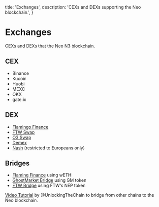   title: 'Exchanges',
  description: 'CEXs and DEXs supporting the Neo blockchain.',
}

# Exchanges

CEXs and DEXs that the Neo N3 blockchain.

## CEX

- Binance
- Kucoin
- Huobi
- MEXC
- OKX
- gate.io

## DEX

- [Flamingo Finance](https://flamingo.finance)
- [FTW Swap](https://www.forthewin.network/#/swap)
- [O3 Swap](https://o3swap.com)
- [Demex](https://dem.exchange)
- [Nash](https://nash.io/en/) (restricted to Europeans only)

## Bridges

- [Flaming Finance](https://flamingo.finance) using wETH
- [GhostMarket Bridge](https://bridge.ghostmarket.io) using GM token
- [FTW Bridge](https://www.forthewin.network/#/bridge) using FTW's NEP token

[Video Tutorial](https://www.youtube.com/watch?v=bQLk68nwmQc) by @UnlockingTheChain to bridge from other chains to the Neo blockchain.
